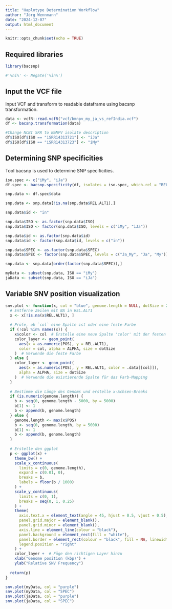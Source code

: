 ```yaml
---
title: "Haplotype Determination Workflow"
author: "Jörg Wennmann"
date: "2024-12-07"
output: html_document
---
```


```r
knitr::opts_chunk$set(echo = TRUE)
```


## Required libraries

```r
library(bacsnp)

#'%ni%' <- Negate('%in%')
```

## Input the VCF file

Input VCF and transform to readable dataframe using bacsnp transformation.

```r
data <- vcfR::read.vcfR("vcf/bmnpv_my_ja_vs_refIndia.vcf")
df <- bacsnp.transformation(data)

#Change NCBI SRR to BmNPV isolate description
df$ISO[df$ISO == "iSRR14313721"] <- "iJa"
df$ISO[df$ISO == "iSRR14313723"] <- "iMy"
```

## Determining SNP specificities

Tool bacsnp is used to determine SNP specificities.

```r
iso.spec <- c("iMy", "iJa")
df.spec <- bacsnp.specificity(df, isolates = iso.spec, which.rel = "REL.ALT1")

snp.data <- df.spec$data

snp.data <- snp.data[!is.na(snp.data$REL.ALT1),]

snp.data$id <- "in"

snp.data$ISO <- as.factor(snp.data$ISO)
snp.data$ISO <- factor(snp.data$ISO, levels = c("iMy", "iJa"))

snp.data$id <- as.factor(snp.data$id)
snp.data$id <- factor(snp.data$id, levels = c("in"))

snp.data$SPEC <- as.factor(snp.data$SPEC)
snp.data$SPEC <- factor(snp.data$SPEC, levels = c("Ja_My", "Ja", "My"))

snp.data <- snp.data[order(factor(snp.data$SPEC)),]

myData <- subset(snp.data, ISO == "iMy")
jaData <- subset(snp.data, ISO == "iJa")
```


## Variable SNV position visualization 

```r
snv.plot <- function(x, col = "blue", genome.length = NULL, dotSize = 2.5, ALPHA = 0.6) {
  # Entferne Zeilen mit NA in REL.ALT1
  x <- x[!is.na(x$REL.ALT1), ]
  
  # Prüfe, ob `col` eine Spalte ist oder eine feste Farbe
  if (!col %in% names(x)) {
    x$color <- col  # Erstelle eine neue Spalte 'color' mit der festen Farbe
    color_layer <- geom_point(
      aes(x = as.numeric(POS), y = REL.ALT1),
      color = col, alpha = ALPHA, size = dotSize
    )  # Verwende die feste Farbe
  } else {
    color_layer <- geom_point(
      aes(x = as.numeric(POS), y = REL.ALT1, color = .data[[col]]),
      alpha = ALPHA, size = dotSize
    )  # Verwende die existierende Spalte für das Farb-Mapping
  }
  
  # Bestimme die Länge des Genoms und erstelle x-Achsen-Breaks
  if (is.numeric(genome.length)) {
    b <- seq(0, genome.length - 5000, by = 5000)
    b[1] <- 1
    b <- append(b, genome.length)
  } else {
    genome.length <- max(x$POS)
    b <- seq(0, genome.length, by = 5000)
    b[1] <- 1
    b <- append(b, genome.length)
  }
  
  # Erstelle den ggplot
  p <- ggplot(x) +
    theme_bw() +
    scale_x_continuous(
      limits = c(0, genome.length),
      expand = c(0.01, 0),
      breaks = b,
      labels = floor(b / 1000)
    ) +
    scale_y_continuous(
      limits = c(0, 1),
      breaks = seq(0, 1, 0.25)
    ) +
    theme(
      axis.text.x = element_text(angle = 45, hjust = 0.5, vjust = 0.5),
      panel.grid.major = element_blank(),
      panel.grid.minor = element_blank(),
      axis.line = element_line(colour = "black"),
      panel.background = element_rect(fill = "white"),
      panel.border = element_rect(colour = "black", fill = NA, linewidth = 1),
      legend.position = "right"
    ) +
    color_layer +  # Füge den richtigen Layer hinzu
    xlab("Genome position (kbp)") +
    ylab("Relative SNV Frequency")
  
  return(p)
}

snv.plot(myData, col = "purple")
snv.plot(myData, col = "SPEC")
snv.plot(jaData, col = "purple")
snv.plot(jaData, col = "SPEC")
```

